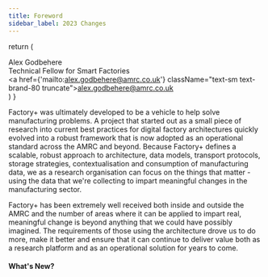 ```yaml
---
title: Foreword
sidebar_label: 2023 Changes
---
```


  return (
      <div className="flex mb-10">
        <div
            className="flex items-center justify-center">
          <img className="!h-20 w-20 ring ring-brand-50 ring-offset-2 !rounded-full mr-6" src='/img/alex.png' alt=""/>
          <div className="flex-1 gap-1">
            <div className="text-xl font-medium text-brand pb-0!">Alex Godbehere</div>
            <div className="text-sm truncate text-brand-80">Technical Fellow for Smart Factories</div>
            <a href={'mailto:alex.godbehere@amrc.co.uk'} className="text-sm text-brand-80 truncate">alex.godbehere@amrc.co.uk</a>
          </div>
        </div>
      </div>
  )
}

<Card></Card>

Factory+ was ultimately developed to be a vehicle to help solve manufacturing problems. A project that started out as a small piece of research into current best practices for digital factory architectures quickly evolved into a robust framework that is now adopted as an operational standard across the AMRC and beyond. Because Factory+ defines a scalable, robust approach to architecture, data models, transport protocols, storage strategies, contextualisation and consumption of manufacturing data, we as a research organisation can focus on the things that matter - using the data that we're collecting to impart meaningful changes in the manufacturing sector.

Factory+ has been extremely well received both inside and outside the AMRC and the number of areas where it can be applied to impart real, meaningful change is beyond anything that we could have possibly imagined. The requirements of those using the architecture drove us to do more, make it better and ensure that it can continue to deliver value both as a research platform and as an operational solution for years to come.

#### What's New?

